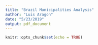 ```yaml
---
title: "Brazil Municipalities Analysis"
author: "Luis Aragon"
date: "5/23/2019"
output: pdf_document
---
```


```r
knitr::opts_chunk$set(echo = TRUE)
```


